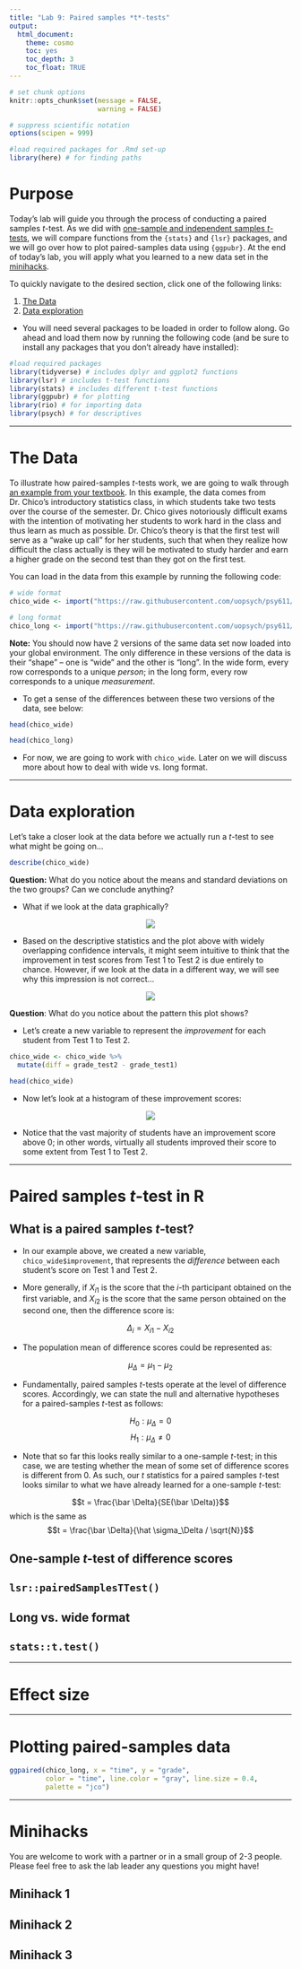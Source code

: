 ```yaml
---
title: "Lab 9: Paired samples *t*-tests"
output: 
  html_document: 
    theme: cosmo
    toc: yes
    toc_depth: 3
    toc_float: TRUE
---
```


```r
# set chunk options
knitr::opts_chunk$set(message = FALSE,
                      warning = FALSE)

# suppress scientific notation
options(scipen = 999)

#load required packages for .Rmd set-up
library(here) # for finding paths
```

# Purpose

Today's lab will guide you through the process of conducting a paired samples *t*-test. As we did with [one-sample and independent samples *t*-tests](https://uopsych.github.io/psy611/labs/lab-8.html){target="_blank"}, we will compare functions from the `{stats}` and `{lsr}` packages, and we will go over how to plot paired-samples data using `{ggpubr}`. At the end of today's lab, you will apply what you learned to a new data set in the [minihacks](#minihacks).


To quickly navigate to the desired section, click one of the following links:

1. [The Data](#data)
2. [Data exploration](#explore)


* You will need several packages to be loaded in order to follow along. Go ahead and load them now by running the following code (and be sure to install any packages that you don't already have installed):

```r
#load required packages
library(tidyverse) # includes dplyr and ggplot2 functions
library(lsr) # includes t-test functions
library(stats) # includes different t-test functions
library(ggpubr) # for plotting
library(rio) # for importing data
library(psych) # for descriptives
```

***

# The Data {#data}

To illustrate how paired-samples *t*-tests work, we are going to walk through [an example from your textbook](https://learningstatisticswithr-bookdown.netlify.com/ttest.html#pairedsamplesttest){target="_blank"}. In this example, the data comes from Dr. Chico's introductory statistics class, in which students take two tests over the course of the semester. Dr. Chico gives notoriously difficult exams with the intention of motivating her students to work hard in the class and thus learn as much as possible. Dr. Chico's theory is that the first test will serve as a "wake up call" for her students, such that when they realize how difficult the class actually is they will be motivated to study harder and earn a higher grade on the second test than they got on the first test.

You can load in the data from this example by running the following code:

```r
# wide format
chico_wide <- import("https://raw.githubusercontent.com/uopsych/psy611/master/labs/resources/lab9/data/chico_wide.csv")

# long format
chico_long <- import("https://raw.githubusercontent.com/uopsych/psy611/master/labs/resources/lab9/data/chico_long.csv")
```

**Note:** You should now have 2 versions of the same data set now loaded into your global environment. The only difference in these versions of the data is their "shape" -- one is "wide" and the other is "long". In the wide form, every row corresponds to a unique *person*; in the long form, every row corresponds to a unique *measurement*.

* To get a sense of the differences between these two versions of the data, see below:

```r
head(chico_wide)

head(chico_long)
```

* For now, we are going to work with `chico_wide`. Later on we will discuss more about how to deal with wide vs. long format. 

***

# Data exploration {#explore}

Let's take a closer look at the data before we actually run a *t*-test to see what might be going on...

```r
describe(chico_wide)
```

**Question:** What do you notice about the means and standard deviations on the two groups? Can we conclude anything?

* What if we look at the data graphically? 

<center>
![](resources/lab9/lsr_figs/line.png)
</center>


* Based on the descriptive statistics and the plot above with widely overlapping confidence intervals, it might seem intuitive to think that the improvement in test scores from Test 1 to Test 2 is due entirely to chance. However, if we look at the data in a different way, we will see why this impression is not correct...

<center>
![](resources/lab9/lsr_figs/scatter.png)
</center>

**Question**: What do you notice about the pattern this plot shows?

* Let's create a new variable to represent the *improvement* for each student from Test 1 to Test 2.

```r
chico_wide <- chico_wide %>% 
  mutate(diff = grade_test2 - grade_test1)

head(chico_wide)
```

* Now let's look at a histogram of these improvement scores:

<center>
![](resources/lab9/lsr_figs/hist.png)
</center>


* Notice that the vast majority of students have an improvement score above 0; in other words, virtually all students improved their score to some extent from Test 1 to Test 2. 

***

# Paired samples *t*-test in R

## What is a paired samples *t*-test?

* In our example above, we created a new variable, `chico_wide$improvement`, that represents the *difference* between each student's score on Test 1 and Test 2. 

* More generally, if $X_{i1}$ is the score that the $i$-th participant obtained on the first variable, and $X_{i2}$ is the score that the same person obtained on the second one, then the difference score is:

$$ \Delta_i = X_{i1} - X_{i2}$$

* The population mean of difference scores could be represented as:

$$ \mu_\Delta = \mu_1  - \mu_2$$ 

* Fundamentally, paired samples *t*-tests operate at the level of difference scores. Accordingly, we can state the null and alternative hypotheses for a paired-samples *t*-test as follows:

$$ H_0: \mu_\Delta = 0 $$ 
$$ H_1: \mu_\Delta \neq 0 $$ 

* Note that so far this looks really similar to a one-sample *t*-test; in this case, we are testing whether the mean of some set of difference scores is different from 0. As such, our *t* statistics for a paired samples *t*-test looks similar to what we have already learned for a one-sample *t*-test:

$$t = \frac{\bar \Delta}{SE(\bar \Delta)}$$
which is the same as
$$t = \frac{\bar \Delta}{\hat \sigma_\Delta / \sqrt{N}}$$

## One-sample *t*-test of difference scores

## `lsr::pairedSamplesTTest()`

## Long vs. wide format

## `stats::t.test()`

***

# Effect size

***

# Plotting paired-samples data

```r
ggpaired(chico_long, x = "time", y = "grade",
         color = "time", line.color = "gray", line.size = 0.4,
         palette = "jco")
```

***

# Minihacks {#minihacks}

You are welcome to work with a partner or in a small group of 2-3 people. Please feel free to ask the lab leader any questions you might have!

## Minihack 1

## Minihack 2

## Minihack 3